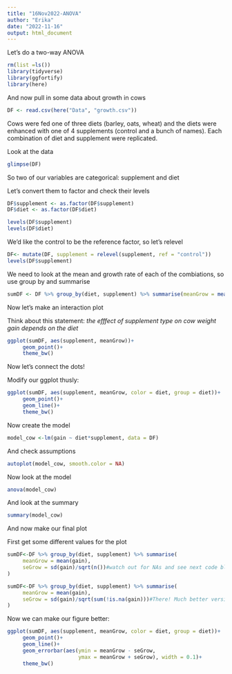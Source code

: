 ```yaml
---
title: "16Nov2022-ANOVA"
author: "Erika"
date: "2022-11-16"
output: html_document
---
```


Let's do a two-way ANOVA

```r
rm(list =ls())
library(tidyverse)
library(ggfortify)
library(here)
```

And now pull in some data about growth in cows

```r
DF <- read.csv(here("Data", "growth.csv"))
```
Cows were fed one of three diets (barley, oats, wheat) and the diets were enhanced with one of 4 supplements (control and a bunch of names). Each combination of diet and supplement were replicated.


Look at the data
```r
glimpse(DF)
```

So two of our variables are categorical: supplement and diet

Let's convert them to factor and check their levels
```r
DF$supplement <- as.factor(DF$supplement)
DF$diet <- as.factor(DF$diet)

levels(DF$supplement)
levels(DF$diet)
```

We'd like the control to be the reference factor, so let's relevel
```r
DF<- mutate(DF, supplement = relevel(supplement, ref = "control"))
levels(DF$supplement)
```

We need to look at the mean and growth rate of each of the combiations, so use group by and summarise

```r
sumDF <- DF %>% group_by(diet, supplement) %>% summarise(meanGrow = mean(gain))
```

Now let's make an interaction plot

Think about this statement: *the efffect of supplement type on cow weight gain depends on the diet*

```r
ggplot(sumDF, aes(supplement, meanGrow))+
     geom_point()+
     theme_bw()
```
Now let's connect the dots!

Modify our ggplot thusly:
```r
ggplot(sumDF, aes(supplement, meanGrow, color = diet, group = diet))+
     geom_point()+
     geom_line()+
     theme_bw()
```
Now create the model

```r
model_cow <-lm(gain ~ diet*supplement, data = DF)
```
And check assumptions
```r
autoplot(model_cow, smooth.color = NA)
```
Now look at the model

```r
anova(model_cow)
```


And look at the summary

```r
summary(model_cow)
```

And now make our final plot

First get some different values for the plot
```r
sumDF<-DF %>% group_by(diet, supplement) %>% summarise(
     meanGrow = mean(gain),
     seGrow = sd(gain)/sqrt(n())#watch out for NAs and see next code block for a better version
)
```

```r
sumDF<-DF %>% group_by(diet, supplement) %>% summarise(
     meanGrow = mean(gain),
     seGrow = sd(gain)/sqrt(sum(!is.na(gain)))#There! Much better version
)
```

Now we can make our figure better:
```r
ggplot(sumDF, aes(supplement, meanGrow, color = diet, group = diet))+
     geom_point()+
     geom_line()+
     geom_errorbar(aes(ymin = meanGrow - seGrow,
                       ymax = meanGrow + seGrow), width = 0.1)+
     theme_bw()
```

